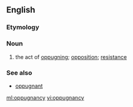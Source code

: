 ==English==
===Etymology===
{{suffix|oppugn|ancy}}

{{etystub}}
===Noun===
{{en-noun|oppugnancies}}

#the act of [[oppugn]]ing; [[opposition]]; [[resistance]]
===See also===
*[[oppugnant]]

[[ml:oppugnancy]]
[[vi:oppugnancy]]